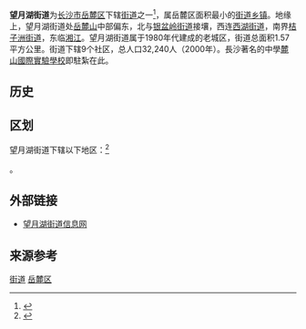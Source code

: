 {{中国乡级行政区
|景观照片文件名 = 
|景观照片描述 = 
|汉语拼音 = 
|其他语言 = 
|其他语言名称 = 
|旧称 = 
|地名出处 = 
|位置图文件名 = 
|位置图描述 = 
|自定义图片= 
|建置时间 = 
|政府驻地 = 白沙液街126号
|毗邻 = 
|总面积 = 1.57[[平方公里|平方公里]]
|总人口 = 
|总人口年份 = 
|户籍人口 = 
|户籍人口年份 = 
|常住人口 = 
|常住人口年份 = 
|人口密度 = 
|GDP = 
|GDP年份 = 
|邮政编码 = 
|电话区号 = 731
|官方网站 = 
|网站名称 = 
|43/01/04/001/000}}

'''望月湖街道'''为[[长沙市|长沙市]][[岳麓区|岳麓区]]下辖[[街道_(行政区划)|街道]]之一<ref>{{PRC admin/ref sgc|{{PRC admin/parent|43/01/04/001/000}}}}</ref>，属岳麓区面积最小的[[乡级行政区|街道乡镇]]。地缘上，望月湖街道处[[岳麓山|岳麓山]]中部偏东，北与[[银盆岭街道|银盆岭街道]]接壤，西连[[西湖街道_(长沙市)|西湖街道]]，南界[[桔子洲街道|桔子洲街道]]，东临[[湘江|湘江]]。望月湖街道属于1980年代建成的老城区，街道总面积1.57平方公里。街道下辖9个社区，总人口32,240人（2000年）。長沙著名的中學[[麓山國際實驗學校|麓山國際實驗學校]]即駐紮在此。

==历史==
{{seealso|溁湾镇}}

==区划==
望月湖街道下辖以下地区：<ref>{{PRC admin/ref sgc|43/01/04/001/000}}</ref>

{{PRC admin/children|43/01/04/001/000}}。

==外部链接==
* [https://web.archive.org/web/20091123172855/http://wyhjd.yuelu.gov.cn/tabid/2061/Default.aspx 望月湖街道信息网]

==来源参考==
{{Reflist}}

{{湖南小作品}}
{{长沙市岳麓区行政区划}}
[[Category:岳麓区行政区划|街道]]
[[Category:长沙街道_(行政区划)|岳麓区]]